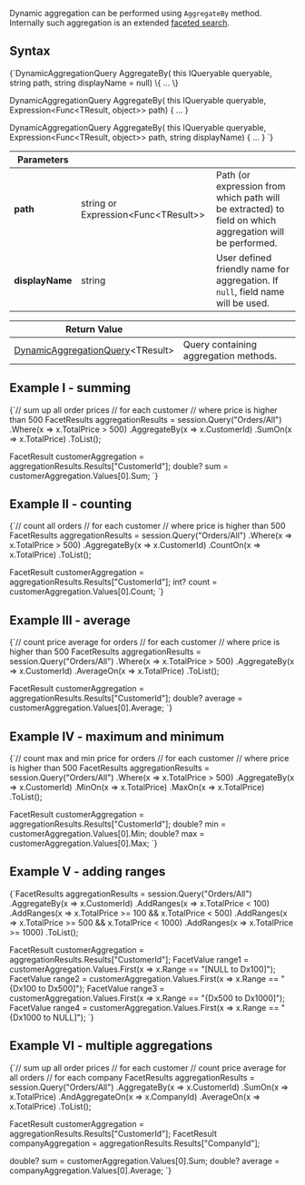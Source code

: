
Dynamic aggregation can be performed using `AggregateBy` method. Internally such aggregation is an extended [faceted search](../../../client-api/session/querying/how-to-perform-a-faceted-search.mdx).

## Syntax

<TabItem value="aggregate_1" label="aggregate_1">
<CodeBlock language="csharp">
{`DynamicAggregationQuery<TResult> AggregateBy<TResult>(
	this IQueryable<TResult> queryable,
	string path,
	string displayName = null) \{ ... \}

DynamicAggregationQuery<TResult> AggregateBy<TResult>(
	this IQueryable<TResult> queryable,
	Expression<Func<TResult, object>> path) \{ ... \}

DynamicAggregationQuery<TResult> AggregateBy<TResult>(
	this IQueryable<TResult> queryable,
	Expression<Func<TResult, object>> path,
	string displayName) \{ ... \}
`}
</CodeBlock>
</TabItem>

| Parameters | | |
| ------------- | ------------- | ----- |
| **path** | string or Expression&lt;Func&lt;TResult&gt;&gt; | Path (or expression from which path will be extracted) to field on which aggregation will be performed. |
| **displayName** | string | User defined friendly name for aggregation. If `null`, field name will be used. |

| Return Value | |
| ------------- | ----- |
| [DynamicAggregationQuery](../../../glossary/dynamic-aggregation-query.mdx)&lt;TResult&gt; | Query containing aggregation methods. |

## Example I - summing

<TabItem value="aggregate_2" label="aggregate_2">
<CodeBlock language="csharp">
{`// sum up all order prices
// for each customer
// where price is higher than 500
FacetResults aggregationResults = session.Query<Order>("Orders/All")
	.Where(x => x.TotalPrice > 500)
	.AggregateBy(x => x.CustomerId)
		.SumOn(x => x.TotalPrice)
	.ToList();

FacetResult customerAggregation = aggregationResults.Results["CustomerId"];
double? sum = customerAggregation.Values[0].Sum;
`}
</CodeBlock>
</TabItem>

## Example II - counting

<TabItem value="aggregate_3" label="aggregate_3">
<CodeBlock language="csharp">
{`// count all orders
// for each customer
// where price is higher than 500
FacetResults aggregationResults = session.Query<Order>("Orders/All")
	.Where(x => x.TotalPrice > 500)
	.AggregateBy(x => x.CustomerId)
		.CountOn(x => x.TotalPrice)
	.ToList();

FacetResult customerAggregation = aggregationResults.Results["CustomerId"];
int? count = customerAggregation.Values[0].Count;
`}
</CodeBlock>
</TabItem>

## Example III - average

<TabItem value="aggregate_4" label="aggregate_4">
<CodeBlock language="csharp">
{`// count price average for orders
// for each customer
// where price is higher than 500
FacetResults aggregationResults = session.Query<Order>("Orders/All")
	.Where(x => x.TotalPrice > 500)
	.AggregateBy(x => x.CustomerId)
		.AverageOn(x => x.TotalPrice)
	.ToList();

FacetResult customerAggregation = aggregationResults.Results["CustomerId"];
double? average = customerAggregation.Values[0].Average;
`}
</CodeBlock>
</TabItem>

## Example IV - maximum and minimum

<TabItem value="aggregate_5" label="aggregate_5">
<CodeBlock language="csharp">
{`// count max and min price for orders
// for each customer
// where price is higher than 500
FacetResults aggregationResults = session.Query<Order>("Orders/All")
	.Where(x => x.TotalPrice > 500)
	.AggregateBy(x => x.CustomerId)
		.MinOn(x => x.TotalPrice)
		.MaxOn(x => x.TotalPrice)
	.ToList();

FacetResult customerAggregation = aggregationResults.Results["CustomerId"];
double? min = customerAggregation.Values[0].Min;
double? max = customerAggregation.Values[0].Max;
`}
</CodeBlock>
</TabItem>

## Example V - adding ranges

<TabItem value="aggregate_6" label="aggregate_6">
<CodeBlock language="csharp">
{`FacetResults aggregationResults = session.Query<Order>("Orders/All")
	.AggregateBy(x => x.CustomerId)
		.AddRanges(x => x.TotalPrice < 100)
		.AddRanges(x => x.TotalPrice >= 100 && x.TotalPrice < 500)
		.AddRanges(x => x.TotalPrice >= 500 && x.TotalPrice < 1000)
		.AddRanges(x => x.TotalPrice >= 1000)
	.ToList();

FacetResult customerAggregation = aggregationResults.Results["CustomerId"];
FacetValue range1 = customerAggregation.Values.First(x => x.Range == "[NULL to Dx100]");
FacetValue range2 = customerAggregation.Values.First(x => x.Range == "\{Dx100 to Dx500]");
FacetValue range3 = customerAggregation.Values.First(x => x.Range == "\{Dx500 to Dx1000]");
FacetValue range4 = customerAggregation.Values.First(x => x.Range == "\{Dx1000 to NULL]");
`}
</CodeBlock>
</TabItem>

## Example VI - multiple aggregations

<TabItem value="aggregate_7" label="aggregate_7">
<CodeBlock language="csharp">
{`// sum up all order prices
// for each customer
// count price average for all orders
// for each company
FacetResults aggregationResults = session.Query<Order>("Orders/All")
	.AggregateBy(x => x.CustomerId)
		.SumOn(x => x.TotalPrice)
	.AndAggregateOn(x => x.CompanyId)
		.AverageOn(x => x.TotalPrice)
	.ToList();

FacetResult customerAggregation = aggregationResults.Results["CustomerId"];
FacetResult companyAggregation = aggregationResults.Results["CompanyId"];

double? sum = customerAggregation.Values[0].Sum;
double? average = companyAggregation.Values[0].Average;
`}
</CodeBlock>
</TabItem>


